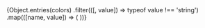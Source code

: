 
<Meta title="Tokens/Colors" />

<ColorPalette>
	{Object.entries(colors)
		.filter(([, value]) => typeof value !== 'string')
		.map(([name, value]) => (
			<ColorItem key={name} title={name} colors={value} />
		))}
</ColorPalette>
